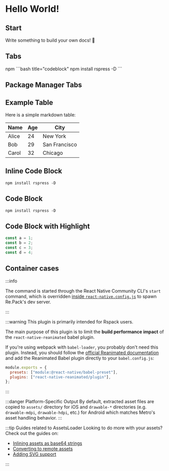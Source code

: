 
# Hello World!

## Start

Write something to build your own docs! 🎁

## Tabs

<Tabs>
  <Tab label="first tab">npm</Tab>
  <Tab label="second tab">
    ```bash title="codeblock"
    npm install rspress -D
    ```
  </Tab>
</Tabs>

## Package Manager Tabs

<PackageManagerTabs command="install rspress -D" />

## Example Table

Here is a simple markdown table:

| Name   | Age | City      |
|--------|-----|-----------|
| Alice  | 24  | New York  |
| Bob    | 29  | San Francisco |
| Carol  | 32  | Chicago   |

## Inline Code Block

`npm install rspress -D`

## Code Block

```
npm install rspress -D
```

## Code Block with Highlight

```ts title=codeblock.ts {1,3}
const a = 1;
const b = 2;
const c = 3;
const d = 4;
```

## Container cases

:::info

The command is started through the React Native Community CLI's `start` command, which is overridden [inside `react-native.config.js`](/) to spawn Re.Pack's dev server.

:::

:::warning This plugin is primarily intended for Rspack users.

The main purpose of this plugin is to limit the **build performance impact** of the `react-native-reanimated` babel plugin.

If you're using webpack with `babel-loader`, you probably don't need this plugin. Instead, you should follow the [official Reanimated documentation](https://docs.swmansion.com/react-native-reanimated/docs/fundamentals/getting-started/#step-2-add-reanimateds-babel-plugin) and add the Reanimated Babel plugin directly to your `babel.config.js`:

```js
module.exports = {
  presets: ["module:@react-native/babel-preset"],
  plugins: ["react-native-reanimated/plugin"],
};
```

:::

:::danger Platform-Specific Output
By default, extracted asset files are copied to `assets/` directory for iOS and `drawable-*` directories (e.g. `drawable-mdpi`, `drawable-hdpi`, etc.) for Android which matches Metro's asset handling behavior.
:::

:::tip Guides related to AssetsLoader
Looking to do more with your assets? Check out the guides on:

- [Inlining assets as base64 strings](/docs/guides/inline-assets)
- [Converting to remote assets](/docs/guides/remote-assets)
- [Adding SVG support](/docs/guides/svg)

:::
